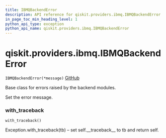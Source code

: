 ```yaml
---
title: IBMQBackendError
description: API reference for qiskit.providers.ibmq.IBMQBackendError
in_page_toc_min_heading_level: 1
python_api_type: exception
python_api_name: qiskit.providers.ibmq.IBMQBackendError
---
```


# qiskit.providers.ibmq.IBMQBackendError

<span id="qiskit.providers.ibmq.IBMQBackendError" />

`IBMQBackendError(*message)` [GitHub](https://github.com/qiskit/qiskit-ibmq-provider/tree/stable/0.15/qiskit/providers/ibmq/exceptions.py "view source code")

Base class for errors raised by the backend modules.

Set the error message.

### with\_traceback

<span id="qiskit.providers.ibmq.IBMQBackendError.with_traceback" />

`with_traceback()`

Exception.with\_traceback(tb) – set self.\_\_traceback\_\_ to tb and return self.

